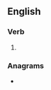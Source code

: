 ==English==

===Verb===
{{head|en|verb form}}

# {{en-past of|believe}}

===Anagrams===
* {{anagrams|en|beveiled}}